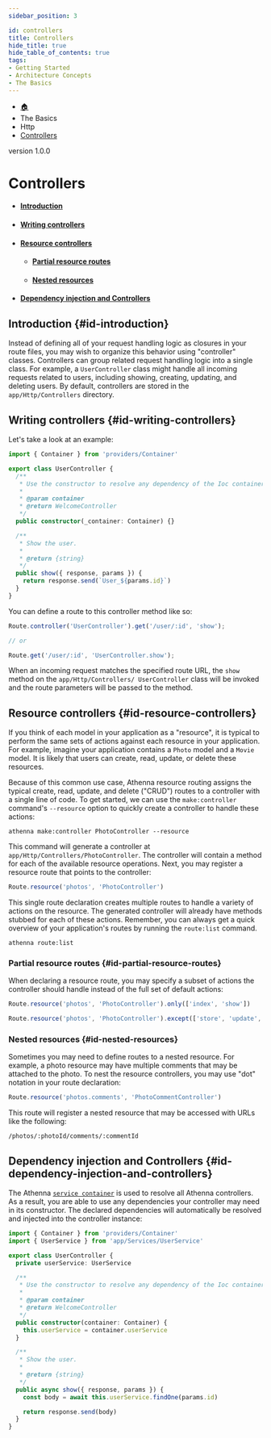 ```yaml
---
sidebar_position: 3

id: controllers
title: Controllers
hide_title: true
hide_table_of_contents: true
tags:
- Getting Started
- Architecture Concepts
- The Basics
---
```


<nav aria-label="breadcrumbs">
    <ul class="breadcrumbs">
        <li class="breadcrumbs__item">
            <a class="breadcrumbs__link" href="/">🏠</a>
        </li>
        <li class="breadcrumbs__item">
            <a class="breadcrumbs__link">The Basics</a>
        </li>
        <li class="breadcrumbs__item">
            <a class="breadcrumbs__link">Http</a>
        </li>
        <li class="breadcrumbs__item">
            <a class="breadcrumbs__link" href="/docs/the-basics/http/controllers">Controllers</a>
        </li>
    </ul>
</nav>

<span class="badge badge--secondary margin-top-bot">version 1.0.0</span>

# Controllers

- #### [Introduction](#id-introduction)
- #### [Writing controllers](#id-writing-controllers)
- #### [Resource controllers](#id-resource-controllers)
    - #### [Partial resource routes](#id-partial-resource-routes)
    - #### [Nested resources](#id-nested-resources)
- #### [Dependency injection and Controllers](#id-dependency-injection-and-controllers)

## Introduction {#id-introduction}

Instead of defining all of your request handling logic as closures in your route files, you may wish to organize this
behavior using "controller" classes. Controllers can group related request handling logic into a single class. For
example, a `UserController` class might handle all incoming requests related to users, including showing, creating,
updating, and deleting users. By default, controllers are stored in the `app/Http/Controllers` directory.

## Writing controllers {#id-writing-controllers}

Let's take a look at an example:

```typescript
import { Container } from 'providers/Container'

export class UserController {
  /**
   * Use the constructor to resolve any dependency of the Ioc container
   *
   * @param container
   * @return WelcomeController
   */
  public constructor(_container: Container) {}

  /**
   * Show the user.
   *
   * @return {string}
   */
  public show({ response, params }) {
    return response.send(`User_${params.id}`)
  }
}
```

You can define a route to this controller method like so:

```typescript
Route.controller('UserController').get('/user/:id', 'show');

// or

Route.get('/user/:id', 'UserController.show');
```

When an incoming request matches the specified route URL, the `show` method on the `app/Http/Controllers/ UserController`
class will be invoked and the route parameters will be passed to the method.

## Resource controllers {#id-resource-controllers}

If you think of each model in your application as a "resource", it is typical to perform the same sets of actions
against each resource in your application. For example, imagine your application contains a `Photo` model and a `Movie`
model. It is likely that users can create, read, update, or delete these resources.

Because of this common use case, Athenna resource routing assigns the typical create, read, update, and delete ("CRUD")
routes to a controller with a single line of code. To get started, we can use the `make:controller` command's `--resource`
option to quickly create a controller to handle these actions:

```shell
athenna make:controller PhotoController --resource
```

This command will generate a controller at `app/Http/Controllers/PhotoController`. The controller will contain a method
for each of the available resource operations. Next, you may register a resource route that points to the controller:

```typescript
Route.resource('photos', 'PhotoController')
```

This single route declaration creates multiple routes to handle a variety of actions on the resource. The generated
controller will already have methods stubbed for each of these actions. Remember, you can always get a quick overview
of your application's routes by running the `route:list` command.

```shell
athenna route:list
```

### Partial resource routes {#id-partial-resource-routes}

When declaring a resource route, you may specify a subset of actions the controller should handle instead of the full
set of default actions:

```typescript
Route.resource('photos', 'PhotoController').only(['index', 'show'])

Route.resource('photos', 'PhotoController').except(['store', 'update', 'destroy'])
```

### Nested resources {#id-nested-resources}

Sometimes you may need to define routes to a nested resource. For example, a photo resource may have multiple comments
that may be attached to the photo. To nest the resource controllers, you may use "dot" notation in your route declaration:

```typescript
Route.resource('photos.comments', 'PhotoCommentController')
```

This route will register a nested resource that may be accessed with URLs like the following:

```shell
/photos/:photoId/comments/:commentId
```

## Dependency injection and Controllers {#id-dependency-injection-and-controllers}

The Athenna [`service container`](/docs/architecture-concepts/container) is used to resolve all Athenna controllers.
As a result, you are able to use any dependencies your controller may need in its constructor. The declared dependencies
will automatically be resolved and injected into the controller instance:

```typescript
import { Container } from 'providers/Container'
import { UserService } from 'app/Services/UserService'

export class UserController {
  private userService: UserService

  /**
   * Use the constructor to resolve any dependency of the Ioc container
   *
   * @param container
   * @return WelcomeController
   */
  public constructor(container: Container) {
    this.userService = container.userService
  }

  /**
   * Show the user.
   *
   * @return {string}
   */
  public async show({ response, params }) {
    const body = await this.userService.findOne(params.id)

    return response.send(body)
  }
}
```
